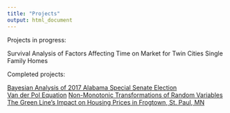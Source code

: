 ```yaml
---
title: "Projects"
output: html_document
---
```


Projects in progress:

Survival Analysis of Factors Affecting Time on Market for Twin Cities Single Family Homes


Completed projects:

[Bayesian Analysis of 2017 Alabama Special Senate Election](FinalReport.html) \
[Van der Pol Equation](m312_project_handout.pdf)
[Non-Monotonic Transformations of Random Variables](m354-presentation-project__3_.pdf)
[The Green Line’s Impact on Housing Prices in Frogtown, St. Paul, MN](stats_final_paper-_frogtown.pdf)

